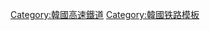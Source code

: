 {{鐵道路線
|模板名稱 = 韩国高速铁道
|名稱 = [[韓國高速鐵道]]（[[KTX-I|KTX]]、[[KTX-山川]]）
|代表色 = {{韓國鐵道路線色|KR}}
|背景色 = #d2d8e5
|車站列表 = {{Navbox subgroup
 |group1= [[京釜高速線]]系統
 |group1style = background-color: #d2d8e5; text-align: center; width: 10em;
 |list1style = text-align: center;
 |list1 = {{Navbox subgroup
  |group1= [[衿川區廳站|衿川區廳]] ~ [[釜山站|釜山]]
  |group1style= background-color: #d2d8e5; text-align: center; width: 14em;
  |list1 = [[衿川區廳站|衿川區廳]] - [[光明站 (京畿道)|光明]] - [[天安牙山站|天安牙山]] - [[五松站|五松]] - [[大田站 (韓國)|大田]] - [[金泉龜尾站|金泉]] - （[[西大邱站|西大邱]]） - [[東大邱站|東大邱]] - [[新慶州站|新慶州]] - [[蔚山站|蔚山]] - [[釜山站|釜山]]
  }}
 |group2 = [[湖南高速線]]系統
 |group2style = background-color: #d2d8e5; text-align: center; width: 10em;
 |list2style = text-align: center;
 |list2 = {{Navbox subgroup
  |group1= [[五松站|五松]] ~ [[木浦站|木浦]]
  |group1style = background-color: #d2d8e5; text-align: center; width: 14em;
  |list1 = [[五松站|五松]] - [[公州站|公州]] - [[益山站|益山]] - [[井邑站|井邑]] - [[光州松汀站|光州松汀]]
  }}
 |group3 = [[京釜線]]系統
 |group3style = background-color: #d2d8e5; text-align: center; width: 10em;
 |list3style = text-align: center;
 |list3 = {{Navbox subgroup
  |group1= [[首爾站|首爾]] ~ [[水原站 (韓国)|水原]] ~ [[釜山站|釜山]]
  |group1style = background-color: #d2d8e5; text-align: center; width: 14em;
  |list1 = [[首爾站|首爾]] - [[永登浦站|永登浦]] - [[水原站 (韓国)|水原]] - [[大田站 (韓國)|大田]] - [[金泉龜尾站|金泉]] - [[東大邱站|東大邱]] - [[新慶州站|新慶州]] - [[蔚山站|蔚山]] - [[釜山站|釜山]]
  |group2 = [[幸信站|幸信]] ~ [[龜浦站 (韓國鐵道公社)|龜浦]] ~ [[釜山站|釜山]]
  |group2style = background-color: #d2d8e5; text-align: center; width: 14em;
  |list2 = [[幸信站|幸信]] - [[首爾站|首爾]] - [[光明站 (京畿道)|光明]] - [[天安牙山站|天安牙山]] - [[五松站|五松]] - [[大田站 (韓國)|大田]] - [[金泉龜尾站|金泉]] - [[西大邱站|西大邱]] - [[東大邱站|東大邱]] - [[慶山站|慶山]] - [[密陽站|密陽]] - [[龜浦站 (韓國鐵道公社)|龜浦]] - [[釜山站|釜山]]
  |group3 = [[龍山站 (首爾)|龍山]] ~ [[龜浦站 (韓國鐵道公社)|龜浦]] ~ [[釜山站|釜山]]
  |group3style = background-color: #d2d8e5; text-align: center; width: 14em;
  |list3 = [[龍山站 (首爾)|龍山]] - [[光明站 (京畿道)|光明]] - [[天安牙山站|天安牙山]] - [[五松站|五松]] - [[大田站 (韓國)|大田]] - [[金泉龜尾站|金泉]] - [[東大邱站|東大邱]] - [[慶山站|慶山]] - [[密陽站|密陽]] - [[龜浦站 (韓國鐵道公社)|龜浦]] - [[釜山站|釜山]]
  }}
 |group4 = [[湖南線]]系統
 |group4style = background-color: #d2d8e5; text-align: center; width: 10em;
 |list4style = text-align: center;
 |list4 = {{Navbox subgroup
  |group1= [[幸信站|幸信]] ~ [[西大田站|西大田]] ~ [[木浦站|木浦]]
  |group1style = background-color: #d2d8e5; text-align: center; width: 14em;
  |list1 = [[幸信站|幸信]] - [[首爾站|首爾]] - [[龍山站 (首爾)|龍山]] - [[光明站 (京畿道)|光明]] - [[天安牙山站|天安牙山]] - [[五松站|五松]] - [[西大田站|西大田]] - [[雞龍站|雞龍]] - [[論山站|論山]] - [[益山站|益山]] - [[井邑站|井邑]] - [[光州松汀站|光州松汀]] - [[羅州站|羅州]] - [[木浦站|木浦]]
  }}
 |group5 = [[慶全線]]系統
 |group5style = background-color: #d2d8e5; text-align: center; width: 10em;
 |list5style = text-align: center;
 |list5 = {{Navbox subgroup
  |group1 = [[幸信站|幸信]] ~ [[晉州站 (慶尚南道)|晉州]]
  |group1style = background-color: #d2d8e5; text-align: center; width: 14em;
  |list1 = [[幸信站|幸信]] - [[首爾站|首爾]] - [[龍山站 (首爾)|龍山]] - [[光明站 (京畿道)|光明]] - [[天安牙山站|天安牙山]] - [[五松站|五松]] - [[大田站 (韓國)|大田]] - [[金泉龜尾站|金泉]] - [[西大邱站|西大邱]]  - [[東大邱站|東大邱]] - [[慶山站|慶山]] - [[密陽站|密陽]] - [[進永站|進永]] - [[昌原中央站|昌原中央]] - [[昌原站|昌原]] - [[馬山站|馬山]] - [[晉州站 (慶尚南道)|晉州]]
  }}
 |group6 = [[全羅線]]系統
 |group6style = background-color: #d2d8e5; text-align: center; width: 10em;
 |list6style = text-align: center;
 |list6 = {{Navbox subgroup
  |group1 = [[幸信站|幸信]] ~ [[麗水世博會站|麗水世博會]]
  |group1style = background-color: #d2d8e5; text-align: center; width: 14em;
  |list1 = [[幸信站|幸信]] - [[首爾站|首爾]] - [[龍山站 (首爾)|龍山]] - [[光明站 (京畿道)|光明]] - [[天安牙山站|天安牙山]] - [[五松站|五松]] - [[公州站|公州]] - [[益山站|益山]] - [[全州站 (韓國)|全州]] - [[南原站|南原]] - [[谷城站 (全羅南道)|谷城]] - [[求禮口站|求禮口]] - [[順天站 (全羅南道)|順天]] - [[麗川站|麗川]] - [[麗水世博會站|麗水世博會]]
  |group2 = [[龍山站 (首爾)|龍山]] ~ [[西大田站|西大田]] ~ [[麗水世博會站|麗水世博會]]
  |group2style = background-color: #d2d8e5; text-align: center; width: 14em;
  |list2 = [[龍山站 (首爾)|龍山]] - [[光明站 (京畿道)|光明]] - [[天安牙山站|天安牙山]] - [[五松站|五松]] - [[西大田站|西大田]] - [[雞龍站|雞龍]] - [[論山站|論山]] - [[益山站|益山]] - [[全州站 (韓國)|全州]] - [[南原站|南原]] - [[谷城站 (全羅南道)|谷城]] - [[求禮口站|求禮口]] - [[順天站 (全羅南道)|順天]] - [[麗水世博會站|麗水世博會]]
}}
 |group7 = [[東海線]]系統
 |group7style = background-color: #d2d8e5; text-align: center; width: 10em;
 |list7style = text-align: center;
 |list7 = {{Navbox subgroup
  |group1 = [[幸信站|幸信]] ~ [[浦項站|浦項]]
  |group1style = background-color: #d2d8e5; text-align: center; width: 14em;
  |list1 = [[幸信站|幸信]] - [[首爾站|首爾]] - [[光明站 (京畿道)|光明]] - [[天安牙山站|天安牙山]] - [[五松站|五松]] - [[大田站 (韓國)|大田]] - [[金泉龜尾站|金泉]] - [[東大邱站|東大邱]] - [[浦項站|浦項]]
}}
 |group8 = [[江陵線]]系統
 |group8style = background-color: #d2d8e5; text-align: center; width: 10em;
 |list8style = text-align: center;
 |list8 = {{Navbox subgroup
   |group1 = [[首爾站|首爾]] ~ [[江陵站|江陵]]
   |group1style = background-color: #d2d8e5; text-align: center; width: 14em;
   |list1 = [[首爾站|首爾]] - [[清涼里站|清涼里]] - [[上鳳站|上鳳]] - [[楊平站|楊平]] - [[萬鍾站|萬鍾]] - [[橫城站|橫城]] - [[屯內站|屯內]] - [[平昌站 (江原道)|平昌]] - [[珍富站|珍富]] - [[江陵站|江陵]]
}}
}}
}}<noinclude>
[[Category:韓國高速鐵道]]
[[Category:韓國铁路模板]]
</noinclude>
